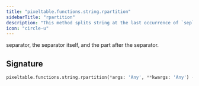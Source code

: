 ```yaml
---
title: "pixeltable.functions.string.rpartition"
sidebarTitle: "rpartition"
description: "This method splits string at the last occurrence of `sep`, and returns a list containing the part before the"
icon: "circle-u"
---
```

separator, the separator itself, and the part after the separator.


## Signature

```python
pixeltable.functions.string.rpartition(*args: 'Any', **kwargs: 'Any') -> "'exprs.FunctionCall'"
```

